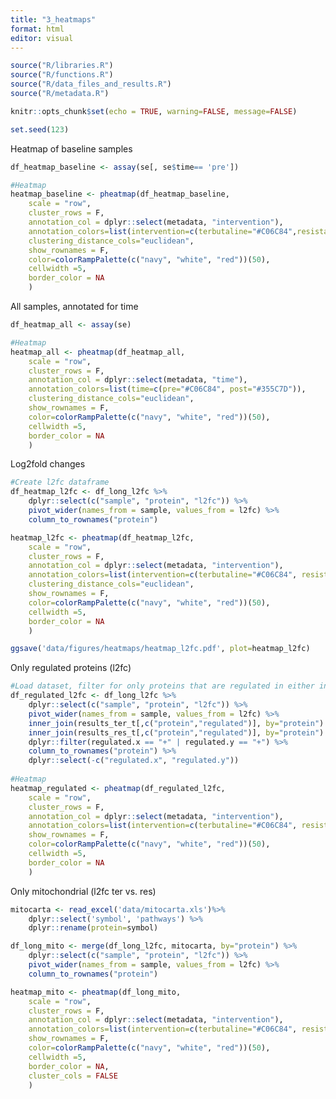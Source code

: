 ```yaml
---
title: "3_heatmaps"
format: html
editor: visual
---
```


```r
source("R/libraries.R")
source("R/functions.R")
source("R/data_files_and_results.R")
source("R/metadata.R")

knitr::opts_chunk$set(echo = TRUE, warning=FALSE, message=FALSE)

set.seed(123)
```

Heatmap of baseline samples

```r

df_heatmap_baseline <- assay(se[, se$time== 'pre'])

#Heatmap
heatmap_baseline <- pheatmap(df_heatmap_baseline,
    scale = "row",
    cluster_rows = F,
    annotation_col = dplyr::select(metadata, "intervention"),
    annotation_colors=list(intervention=c(terbutaline="#C06C84",resistance="#355C7D")),
    clustering_distance_cols="euclidean",
    show_rownames = F,
    color=colorRampPalette(c("navy", "white", "red"))(50),
    cellwidth =5,
    border_color = NA
    )

```

All samples, annotated for time

```r
df_heatmap_all <- assay(se)

#Heatmap
heatmap_all <- pheatmap(df_heatmap_all,
    scale = "row",
    cluster_rows = F,
    annotation_col = dplyr::select(metadata, "time"),
    annotation_colors=list(time=c(pre="#C06C84", post="#355C7D")),
    clustering_distance_cols="euclidean",
    show_rownames = F,
    color=colorRampPalette(c("navy", "white", "red"))(50),
    cellwidth =5,
    border_color = NA
    )

```

Log2fold changes

```r
#Create l2fc dataframe
df_heatmap_l2fc <- df_long_l2fc %>% 
    dplyr::select(c("sample", "protein", "l2fc")) %>% 
    pivot_wider(names_from = sample, values_from = l2fc) %>% 
    column_to_rownames("protein")

heatmap_l2fc <- pheatmap(df_heatmap_l2fc,
    scale = "row",
    cluster_rows = F,
    annotation_col = dplyr::select(metadata, "intervention"),
    annotation_colors=list(intervention=c(terbutaline="#C06C84", resistance="#355C7D")),
    clustering_distance_cols="euclidean",
    show_rownames = F,
    color=colorRampPalette(c("navy", "white", "red"))(50),
    cellwidth =5,
    border_color = NA
    )

ggsave('data/figures/heatmaps/heatmap_l2fc.pdf', plot=heatmap_l2fc)
```

Only regulated proteins (l2fc)

```r

#Load dataset, filter for only proteins that are regulated in either intervention
df_regulated_l2fc <- df_long_l2fc %>% 
    dplyr::select(c("sample", "protein", "l2fc")) %>% 
    pivot_wider(names_from = sample, values_from = l2fc) %>% 
    inner_join(results_ter_t[,c("protein","regulated")], by="protein") %>% 
    inner_join(results_res_t[,c("protein","regulated")], by="protein") %>% 
    dplyr::filter(regulated.x == "+" | regulated.y == "+") %>% 
    column_to_rownames("protein") %>% 
    dplyr::select(-c("regulated.x", "regulated.y"))
    
#Heatmap                  
heatmap_regulated <- pheatmap(df_regulated_l2fc,
    scale = "row",
    cluster_rows = F,
    annotation_col = dplyr::select(metadata, "intervention"),
    annotation_colors=list(intervention=c(terbutaline="#C06C84", resistance="#355C7D")),
    show_rownames = F,
    color=colorRampPalette(c("navy", "white", "red"))(50),
    cellwidth =5,
    border_color = NA
    )
```

Only mitochondrial (l2fc ter vs. res)

```r
mitocarta <- read_excel('data/mitocarta.xls')%>% 
    dplyr::select('symbol', 'pathways') %>% 
    dplyr::rename(protein=symbol)

df_long_mito <- merge(df_long_l2fc, mitocarta, by="protein") %>%
    dplyr::select(c("sample", "protein", "l2fc")) %>% 
    pivot_wider(names_from = sample, values_from = l2fc) %>% 
    column_to_rownames("protein")

heatmap_mito <- pheatmap(df_long_mito,
    scale = "row",
    cluster_rows = F,
    annotation_col = dplyr::select(metadata, "intervention"),
    annotation_colors=list(intervention=c(terbutaline="#C06C84", resistance="#355C7D")),
    show_rownames = F,
    color=colorRampPalette(c("navy", "white", "red"))(50),
    cellwidth =5,
    border_color = NA,
    cluster_cols = FALSE
    )


```
